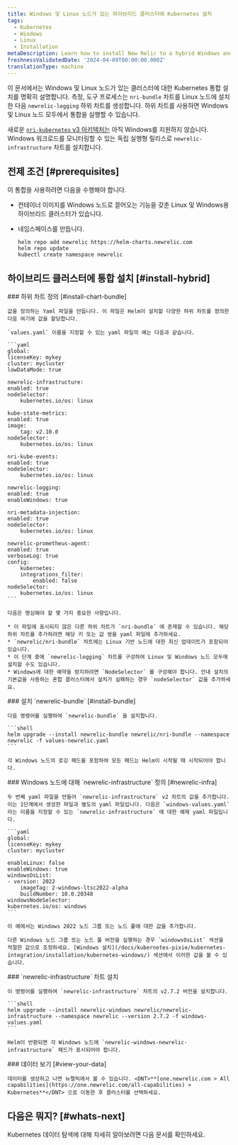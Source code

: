 ```yaml
---
title: Windows 및 Linux 노드가 있는 하이브리드 클러스터에 Kubernetes 설치
tags:
  - Kubernetes
  - Windows
  - Linux
  - Installation
metaDescription: Learn how to install New Relic to a hybrid Windows and Linux Kubernetes cluster.
freshnessValidatedDate: '2024-04-09T00:00:00.000Z'
translationType: machine
---
```


이 문서에서는 Windows 및 Linux 노드가 있는 클러스터에 대한 Kubernetes 통합 설치를 명확히 설명합니다. 측정, 도구 프로세스는 `nri-bundle` 차트를 Linux 노드에 설치한 다음 `newrelic-logging` 하위 차트를 생성합니다. 하위 차트를 사용하면 Windows 및 Linux 노드 모두에서 통합을 실행할 수 있습니다.

새로운 [`nri-kubernetes` v3 아키텍처는](/docs/kubernetes-pixie/kubernetes-integration/advanced-configuration/k8s-version2/changes-since-v3/) 아직 Windows를 지원하지 않습니다. Windows 워크로드를 모니터링할 수 있는 독립 실행형 릴리스로 `newrelic-infrastructure` 차트를 설치합니다.

## 전제 조건 [#prerequisites]

이 통합을 사용하려면 다음을 수행해야 합니다.

* 컨테이너 이미지를 Windows 노드로 끌어오는 기능을 갖춘 Linux 및 Windows용 하이브리드 클러스터가 있습니다.

* 네임스페이스를 만듭니다.

  ```shell
  helm repo add newrelic https://helm-charts.newrelic.com
  helm repo update
  kubectl create namespace newrelic
  ```

## 하이브리드 클러스터에 통합 설치 [#install-hybrid]

<Steps>
  <Step>
    ### 하위 차트 정의 [#install-chart-bundle]

    값을 정의하는 Yaml 파일을 만듭니다. 이 파일은 Helm이 설치할 다양한 하위 차트를 정의한 다음 여기에 값을 할당합니다.

    `values.yaml` 이름을 지정할 수 있는 yaml 파일의 예는 다음과 같습니다.

    ```yaml
    global:
    licenseKey: mykey
    cluster: mycluster
    lowDataMode: true

    newrelic-infrastructure:
    enabled: true
    nodeSelector:
        kubernetes.io/os: linux

    kube-state-metrics:
    enabled: true
    image:
        tag: v2.10.0
    nodeSelector:
        kubernetes.io/os: linux

    nri-kube-events:
    enabled: true
    nodeSelector:
        kubernetes.io/os: linux

    newrelic-logging:
    enabled: true
    enableWindows: true

    nri-metadata-injection:
    enabled: true
    nodeSelector:
        kubernetes.io/os: linux

    newrelic-prometheus-agent:
    enabled: true
    verboseLog: true
    config:
        kubernetes:
        integrations_filter:
            enabled: false
    nodeSelector:
        kubernetes.io/os: linux
    ```

    다음은 명심해야 할 몇 가지 중요한 사항입니다.

    * 이 파일에 표시되지 않은 다른 하위 차트가 `nri-bundle` 에 존재할 수 있습니다. 해당 하위 차트를 추가하려면 해당 키 또는 값 쌍을 yaml 파일에 추가하세요.
    * `newrelic/nri-bundle` 차트에는 Linux 기반 노드에 대한 최신 업데이트가 포함되어 있습니다.
    * 이 단계 중에 `newrelic-logging` 차트를 구성하여 Linux 및 Windows 노드 모두에 설치할 수도 있습니다.
    * Windows에 대한 예약을 방지하려면 `NodeSelector` 를 구성해야 합니다. 안내 설치의 기본값을 사용하는 혼합 클러스터에서 설치가 실패하는 경우 `nodeSelector` 값을 추가하세요.
  </Step>

  <Step>
    ### 설치 `newrelic-bundle` [#install-bundle]

    다음 명령어를 실행하여 `newrelic-bundle` 을 설치합니다.

    ```shell
    helm upgrade --install newrelic-bundle newrelic/nri-bundle --namespace newrelic -f values-newrelic.yaml
    ```

    각 Windows 노드의 로깅 패드를 포함하여 모든 패드는 Helm이 시작될 때 시작되어야 합니다.
  </Step>

  <Step>
    ### Windows 노드에 대해 `newrelic-infrastructure` 정의 [#newrelic-infra]

    두 번째 yaml 파일을 만들어 `newrelic-infrastructure` v2 차트의 값을 추가합니다. 이는 1단계에서 생성한 파일과 별도의 yaml 파일입니다. 다음은 `windows-values.yaml` 라는 이름을 지정할 수 있는 `newrelic-infrastructure` 에 대한 예제 yaml 파일입니다.

    ```yaml
    global:
    licenseKey: mykey
    cluster: mycluster

    enableLinux: false
    enableWindows: true
    windowsOsList:
    - version: 2022
        imageTag: 2-windows-ltsc2022-alpha
        buildNumber: 10.0.20348
    windowsNodeSelector:
    kubernetes.io/os: windows
    ```

    이 예에서는 Windows 2022 노드 그룹 또는 노드 풀에 대한 값을 추가합니다.

    다른 Windows 노드 그룹 또는 노드 풀 버전을 실행하는 경우 `windowsOsList` 섹션을 적절한 값으로 조정하세요. [Windows 설치](/docs/kubernetes-pixie/kubernetes-integration/installation/kubernetes-windows/) 섹션에서 이러한 값을 볼 수 있습니다.
  </Step>

  <Step>
    ### `newrelic-infrastructure` 차트 설치

    이 명령어를 실행하여 `newrelic-infrastructure` 차트의 v2.7.2 버전을 설치합니다.

    ```shell
    helm upgrade --install newrelic-windows newrelic/newrelic-infrastructure --namespace newrelic --version 2.7.2 -f windows-values.yaml
    ```

    Helm이 반환되면 각 Windows 노드에 `newrelic-windows-newrelic-infrastructure` 패드가 표시되어야 합니다.
  </Step>

  <Step>
    ### 데이터 보기 [#view-your-data]

    데이터를 생성하고 나면 뉴렐릭에서 볼 수 있습니다. <DNT>**[one.newrelic.com > All capabilities](https://one.newrelic.com/all-capabilities) > Kubernetes**</DNT> 으로 이동한 후 클러스터를 선택하세요.
  </Step>
</Steps>

## 다음은 뭐지? [#whats-next]

Kubernetes 데이터 탐색에 대해 자세히 알아보려면 다음 문서를 확인하세요.

<DocTiles>
  <DocTile
    title="Learn about Kubernetes cluster"
    path="/docs/kubernetes-pixie/kubernetes-integration/understand-use-data/kubernetes-cluster-explorer/"
  />

  <DocTile
    title="Query your Kubernetes data"
    path="/docs/kubernetes-pixie/kubernetes-integration/understand-use-data/kubernetes-cluster-explorer"
  />

  <DocTile
    title="Set alerts on Kubernetes"
    path="/docs/kubernetes-pixie/kubernetes-integration/advanced-configuration/kubernetes-integration-predefined-alert-policy"
  />
</DocTiles>